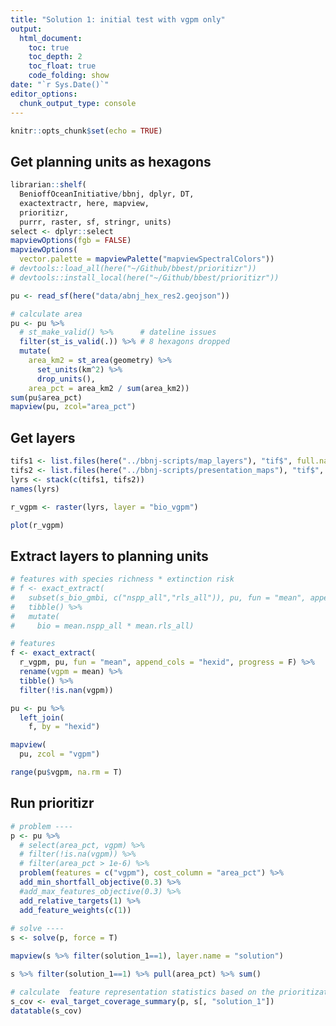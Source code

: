 ```yaml
---
title: "Solution 1: initial test with vgpm only"
output:
  html_document:
    toc: true
    toc_depth: 2
    toc_float: true
    code_folding: show
date: "`r Sys.Date()`"
editor_options: 
  chunk_output_type: console
---
```


```r
knitr::opts_chunk$set(echo = TRUE)
```



## Get planning units as hexagons

```r
librarian::shelf(
  BenioffOceanInitiative/bbnj, dplyr, DT,
  exactextractr, here, mapview, 
  prioritizr,
  purrr, raster, sf, stringr, units)
select <- dplyr::select
mapviewOptions(fgb = FALSE)
mapviewOptions(
  vector.palette = mapviewPalette("mapviewSpectralColors"))
# devtools::load_all(here("~/Github/bbest/prioritizr"))
# devtools::install_local(here("~/Github/bbest/prioritizr"))

pu <- read_sf(here("data/abnj_hex_res2.geojson"))

# calculate area
pu <- pu %>%
  # st_make_valid() %>%      # dateline issues
  filter(st_is_valid(.)) %>% # 8 hexagons dropped 
  mutate(
    area_km2 = st_area(geometry) %>% 
      set_units(km^2) %>% 
      drop_units(),
    area_pct = area_km2 / sum(area_km2))
sum(pu$area_pct)
mapview(pu, zcol="area_pct")
```

## Get layers

```r
tifs1 <- list.files(here("../bbnj-scripts/map_layers"), "tif$", full.names = T)
tifs2 <- list.files(here("../bbnj-scripts/presentation_maps"), "tif$", full.names = T)[-1] # drop redundant bio_vgpm.tif
lyrs <- stack(c(tifs1, tifs2))
names(lyrs)

r_vgpm <- raster(lyrs, layer = "bio_vgpm")

plot(r_vgpm)
```

## Extract layers to planning units

```r
# features with species richness * extinction risk
# f <- exact_extract(
#   subset(s_bio_gmbi, c("nspp_all","rls_all")), pu, fun = "mean", append_cols = "hexid") %>% 
#   tibble() %>% 
#   mutate(
#     bio = mean.nspp_all * mean.rls_all)

# features
f <- exact_extract(
  r_vgpm, pu, fun = "mean", append_cols = "hexid", progress = F) %>% 
  rename(vgpm = mean) %>% 
  tibble() %>% 
  filter(!is.nan(vgpm))

pu <- pu %>% 
  left_join(
    f, by = "hexid")

mapview(
  pu, zcol = "vgpm")

range(pu$vgpm, na.rm = T)
```

## Run prioritizr

```r
# problem ----
p <- pu %>% 
  # select(area_pct, vgpm) %>% 
  # filter(!is.na(vgpm)) %>% 
  # filter(area_pct > 1e-6) %>% 
  problem(features = c("vgpm"), cost_column = "area_pct") %>%
  add_min_shortfall_objective(0.3) %>% 
  #add_max_features_objective(0.3) %>% 
  add_relative_targets(1) %>% 
  add_feature_weights(c(1))
  
# solve ----
s <- solve(p, force = T)

mapview(s %>% filter(solution_1==1), layer.name = "solution")

s %>% filter(solution_1==1) %>% pull(area_pct) %>% sum()

# calculate  feature representation statistics based on the prioritization
s_cov <- eval_target_coverage_summary(p, s[, "solution_1"])
datatable(s_cov)
```



